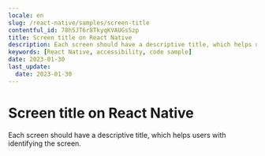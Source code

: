 ```yaml
---
locale: en
slug: /react-native/samples/screen-title
contentful_id: 78h5JT6r8TkyqKVAUGsSzp
title: Screen title on React Native
description: Each screen should have a descriptive title, which helps users with identifying the screen.
keywords: [React Native, accessibility, code sample]
date: 2023-01-30
last_update:
  date: 2023-01-30
---
```


# Screen title on React Native

Each screen should have a descriptive title, which helps users with identifying the screen.

<CodeSample id="screen-title" locale="en" platform="react native"/>
